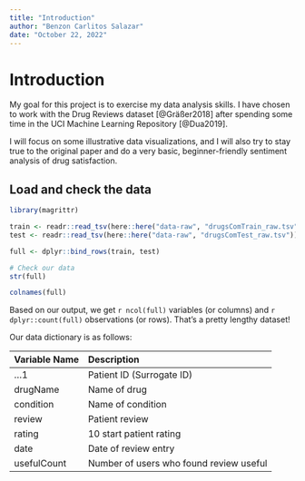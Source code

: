 ```yaml
---
title: "Introduction"
author: "Benzon Carlitos Salazar"
date: "October 22, 2022"
---
```


# Introduction

My goal for this project is to exercise my data analysis skills. I have chosen 
to work with the Drug Reviews dataset [@Gräßer2018] after spending some time in 
the UCI Machine Learning Repository [@Dua2019].

I will focus on some illustrative data visualizations, and I will also try to 
stay true to the original paper and do a very basic, beginner-friendly sentiment 
analysis of drug satisfaction.

## Load and check the data

```r
library(magrittr)

train <- readr::read_tsv(here::here("data-raw", "drugsComTrain_raw.tsv"))
test <- readr::read_tsv(here::here("data-raw", "drugsComTest_raw.tsv"))

full <- dplyr::bind_rows(train, test)

# Check our data
str(full)

colnames(full)
```

Based on our output, we get `r ncol(full)` variables (or columns) and 
`r dplyr::count(full)` observations (or rows). That's a pretty lengthy dataset!

Our data dictionary is as follows:

| Variable Name | Description                             |
|:------------- |:--------------------------------------- |
| ...1          | Patient ID (Surrogate ID)               |
| drugName      | Name of drug                            | 
| condition     | Name of condition                       |
| review        | Patient review                          |
| rating        | 10 start patient rating                 |
| date          | Date of review entry                    |
| usefulCount   | Number of users who found review useful |
